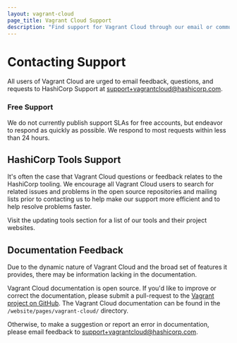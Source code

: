 ```yaml
---
layout: vagrant-cloud
page_title: Vagrant Cloud Support
description: "Find support for Vagrant Cloud through our email or community channels."
---
```


# Contacting Support

All users of Vagrant Cloud are urged to email feedback, questions, and requests
to HashiCorp Support at [support+vagrantcloud@hashicorp.com](mailto:support+vagrantcloud@hashicorp.com).

### Free Support

We do not currently publish support SLAs for free accounts, but endeavor to
respond as quickly as possible. We respond to most requests within less than 24
hours.

## HashiCorp Tools Support

It's often the case that Vagrant Cloud questions or feedback relates to
the HashiCorp tooling. We encourage all Vagrant Cloud users to search for
related issues and problems in the open source repositories and mailing lists
prior to contacting us to help make our support more efficient and to help
resolve problems faster.

Visit the updating tools section for a list of our tools and their project
websites.

## Documentation Feedback

Due to the dynamic nature of Vagrant Cloud and the broad set of features
it provides, there may be information lacking in the documentation.

Vagrant Cloud documentation is open source.
If you'd like to improve or correct the documentation,
please submit a pull-request to the
[Vagrant project on GitHub](https://github.com/hashicorp/vagrant/tree/main/website/content/vagrant-cloud/).
The Vagrant Cloud documentation can be found in the `/website/pages/vagrant-cloud/` directory.

Otherwise, to make a suggestion or report an error in documentation, please
email feedback to [support+vagrantcloud@hashicorp.com](mailto:support+vagrantcloud@hashicorp.com).
